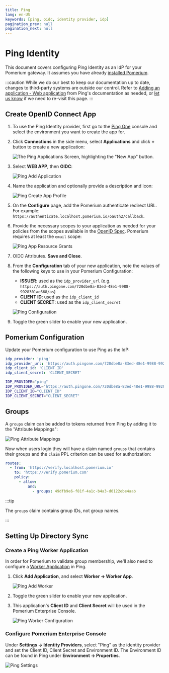 ```yaml
---
title: Ping
lang: en-US
keywords: [ping, oidc, identity provider, idp]
pagination_prev: null
pagination_next: null
---
```



# Ping Identity

This document covers configuring Ping Identity as an IdP for your Pomerium gateway. It assumes you have already [installed Pomerium](/docs/install/).

:::caution While we do our best to keep our documentation up to date, changes to third-party systems are outside our control. Refer to [Adding an application - Web application](https://docs.pingidentity.com/bundle/p14c/page/lyd1583255784891.html) from Ping's documentation as needed, or [let us know](https://github.com/pomerium/documentation/issues/new?assignees=&labels=&template=doc-error.md) if we need to re-visit this page. :::

## Create OpenID Connect App

1. To use the Ping Identity provider, first go to the [Ping One](https://www.pingidentity.com/en/account/sign-on.html) console and select the environment you want to create the app for.

1. Click **Connections** in the side menu, select **Applications** and click **+** button to create a new application:

   ![The Ping Applications Screen, highlighting the "New App" button.](./img/ping/ping-new-app.png)

1. Select **WEB APP**, then **OIDC**:

   ![Ping Add Application](./img/ping/ping-add-application.png)

1. Name the application and optionally provide a description and icon:

   ![Ping Create App Profile](./img/ping/ping-app-profile.png)

1. On the **Configure** page, add the Pomerium authenticate redirect URL. For example: `https://authenticate.localhost.pomerium.io/oauth2/callback`.

1. Provide the necessary scopes to your application as needed for your policies from the scopes available in the [OpenID Spec](https://openid.net/specs/openid-connect-core-1_0.html#ScopeClaims). Pomerium requires at least the `email` scope:

   ![Ping App Resource Grants](./img/ping/ping-app-grants.png)

1. OIDC Attributes. **Save and Close**.

1. From the **Configuration** tab of your new application, note the values of the following keys to use in your Pomerium Configuration:

   - **ISSUER**: used as the `idp_provider_url` (e.g. `https://auth.pingone.com/720dbe8a-83ed-48e1-9988-9928301ae668/as`)
   - **CLIENT ID**: used as the `idp_client_id`
   - **CLIENT SECRET**: used as the `idp_client_secret`

   ![Ping Configuration](./img/ping/ping-configuration.png)

1. Toggle the green slider to enable your new application.

## Pomerium Configuration

Update your Pomerium configuration to use Ping as the IdP:

<Tabs>
<TabItem value="config.yaml" label="config.yaml">

```yaml
idp_provider: 'ping'
idp_provider_url: 'https://auth.pingone.com/720dbe8a-83ed-48e1-9988-9928301ae668/as'
idp_client_id: 'CLIENT_ID'
idp_client_secret: 'CLIENT_SECRET'
```

</TabItem>
<TabItem value="Environment Variables" label="Environment Variables">

```bash
IDP_PROVIDER="ping"
IDP_PROVIDER_URL="https://auth.pingone.com/720dbe8a-83ed-48e1-9988-9928301ae668/as"
IDP_CLIENT_ID="CLIENT_ID"
IDP_CLIENT_SECRET="CLIENT_SECRET"
```

</TabItem>
</Tabs>

## Groups

A `groups` claim can be added to tokens returned from Ping by adding it to the "Attribute Mappings":

![Ping Attribute Mappings](./img/ping/ping-groups.png)

Now when users login they will have a claim named `groups` that contains their groups and the `claim` PPL criterion can be used for authorization:

```yaml
routes:
  - from: 'https://verify.localhost.pomerium.io'
    to: 'https://verify.pomerium.com'
    policy:
      - allow:
          and:
            - groups: 49dfb9e6-f81f-4a1c-b4a3-d0122ebe4aab
```

:::tip

The `groups` claim contains group IDs, not group names.

:::

## Setting Up Directory Sync

### Create a Ping Worker Application

In order for Pomerium to validate group membership, we'll also need to configure a [Worker Application](https://docs.pingidentity.com/bundle/pingdirectory-73/page/lfm1564011499001.html) in Ping.

1. Click **Add Application**, and select **Worker → Worker App**.

   ![Ping Add Worker](./img/ping/ping-add-worker.png)

1. Toggle the green slider to enable your new application.

1. This application's **Client ID** and **Client Secret** will be used in the Pomerium Enterprise Console.

   ![Ping Worker Configuration](./img/ping/ping-worker-configuration.png)

### Configure Pomerium Enterprise Console

Under **Settings → Identity Providers**, select "Ping" as the identity provider and set the Client ID, Client Secret and Environment ID. The Environment ID can be found in Ping under **Environment → Properties**.

![Ping Settings](./img/ping/ping-idp.png)
